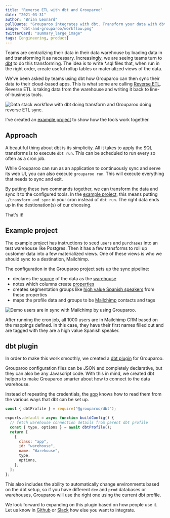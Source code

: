 ```yaml
---
title: "Reverse ETL with dbt and Grouparoo"
date: "2021-03-31"
author: "Brian Leonard"
pullQuote: "Grouparoo integrates with dbt. Transform your data with dbt and sync it with Grouparoo."
image: "dbt-and-grouparoo/workflow.png"
twitterCard: "summary_large_image"
tags: [engineering, product]
---
```


Teams are centralizing their data in their data warehouse by loading data in and transforming it as necessary. Increasingly, we are seeing teams turn to [dbt](https://www.getdbt.com) to do this transforming. The idea is to write \*.sql files that, when run in the right order, create useful rollup tables or materialized views of the data.

We've been asked by teams using dbt how Grouparoo can then sync their data to their cloud-based apps. This is what some are calling [Reverse ETL](https://medium.com/memory-leak/reverse-etl-a-primer-4e6694dcc7fb). Reverse ETL is taking data from the warehouse and writing it back to line-of-business tools.

<Image
  alt="Data stack workflow with dbt doing transform and Grouparoo doing reverse ETL sync."
  src="dbt-and-grouparoo/workflow.png"
  centered
  height={265}
  width={876}
/>

I've created an [example project](https://www.github.com/grouparoo/app-example-dbt) to show how the tools work together.

## Approach

A beautiful thing about dbt is its simplicity. All it takes to apply the SQL transforms is to execute `dbt run`. This can be scheduled to run every so often as a cron job.

While Grouparoo can run as an application to continuously sync and serve its web UI, you can also execute `grouparoo run`. This will execute everything that needs to sync and exit.

By putting these two commands together, we can transform the data and sync it to the configured tools. In the [example project](https://www.github.com/grouparoo/app-example-dbt), this means putting `./transform_and_sync` in your cron instead of `dbt run`. The right data ends up in the destionation(s) of our choosing.

That's it!

## Example project

The example project has instructions to seed `users` and `purchases` into an test warehouse like Postgres. Then it has a few transforms to roll up customer data into a few materialized views. One of these views is who we should sync to a destination, Mailchimp.

The configuration in the Grouparoo project sets up the sync pipeline:

- declares the [source](https://github.com/grouparoo/app-example-dbt/blob/22b6245d827b5450169f4545c574df462c10327c/grouparoo/config/sources/mailchimp_data.js) of the data as the [warehouse](https://github.com/grouparoo/app-example-dbt/blob/22b6245d827b5450169f4545c574df462c10327c/grouparoo/config/apps/warehouse.js)
- notes which columns create [properties](https://github.com/grouparoo/app-example-dbt/blob/22b6245d827b5450169f4545c574df462c10327c/grouparoo/config/properties/email.js)
- creates segmentation groups like [high value Spanish speakers](https://github.com/grouparoo/app-example-dbt/blob/22b6245d827b5450169f4545c574df462c10327c/grouparoo/config/groups/high_value_spanish_speakers.js) from these properties
- maps the profile data and groups to be [Mailchimp](https://github.com/grouparoo/app-example-dbt/blob/22b6245d827b5450169f4545c574df462c10327c/grouparoo/config/destinations/mailchimp_destination.js) contacts and tags

<Image
  alt="Demo users are in sync with Mailchimp by using Grouparoo."
  src="dbt-and-grouparoo/mailchimp.png"
  centered
  height={515}
  width={876}
/>

After running the cron job, all 1000 users are in Mailchimp CRM based on the mappings defined. In this case, they have their first names filled out and are tagged with they are a high value Spanish speaker.

## dbt plugin

In order to make this work smoothly, we created a [dbt plugin](https://github.com/grouparoo/grouparoo/tree/677e45a928a9941239f3515aea08d832e63b8907/plugins/%40grouparoo/dbt) for Grouparoo.

Grouparoo configuration files can be JSON and completely declarative, but they can also be any Javascript code. With this in mind, we created dbt helpers to make Grouparoo smarter about how to connect to the data warehouse.

Instead of repeating the credentials, the [app](https://github.com/grouparoo/app-example-dbt/blob/22b6245d827b5450169f4545c574df462c10327c/grouparoo/config/apps/warehouse.js) knows how to read them from the various ways that dbt can be set up.

```javascript
const { dbtProfile } = require("@grouparoo/dbt");

exports.default = async function buildConfig() {
  // fetch warehouse connection details from parent dbt profile
  const { type, options } = await dbtProfile();
  return [
    {
      class: "app",
      id: "warehouse",
      name: "Warehouse",
      type,
      options,
    },
  ];
};
```

This also includes the ability to automatically change environments based on the dbt setup, so if you have different `dev` and `prod` databases or warehouses, Grouparoo will use the right one using the current dbt profile.

We look forward to expanding on this plugin based on how people use it. Let us know in [Github](https://www.grouparoo.com/feature-request) or [Slack](https://www.grouparoo.com/chat) how else you want to integrate.
